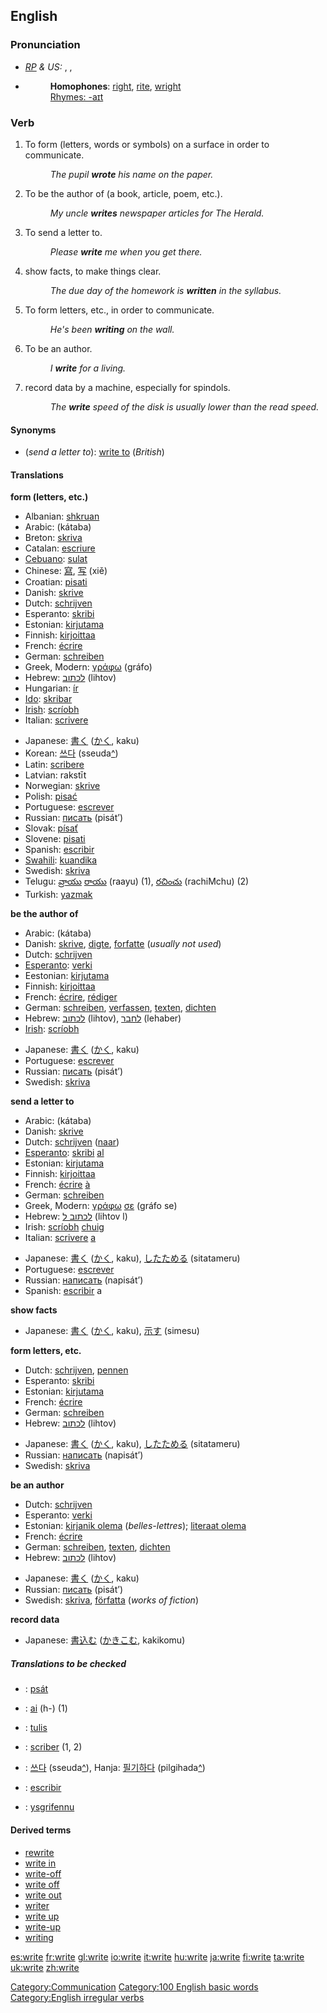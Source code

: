 ==English==

{{rank|merely|struck|man's|650|write|caught|below|window}}

===Pronunciation===
* ''[[RP]] & US:'' {{AHD|rīt}}, {{IPA|/raɪt/}}, {{SAMPA|/raIt/}}
*{{audio|en-us-write.ogg|Audio (US)}}
*: '''Homophones''': [[right]], [[rite]], [[wright]]
*: [[Rhymes:English:-aɪt|Rhymes: -aɪt]]

===Verb===
[[Category:Communication]]
[[Category:100 English basic words]]
[[Category:English irregular verbs]]
{{en-verb2|'''to write'''|'''[[writes]]'''|'''[[wrote]] '''or, archaic,''' [[writ]]'''|'''[[written]]|'''[[writing]]'''}}

# {{transitive}} To form (letters, words or symbols) on a surface in order to communicate.
#: ''The pupil '''wrote''' his name on the paper.'' 
# {{transitive}} To be the author of (a book, article, poem, etc.).
#: ''My uncle '''writes''' newspaper articles for The Herald.'' 
# {{transitive}} {{US}} To send a letter to. 
#: ''Please '''write''' me when you get there.''
# {{transitive}} show facts, to make things clear.
#: ''The due day of the homework is '''written''' in the syllabus.''
# {{intransitive}} To form letters, etc., in order to communicate.
#: ''He's been '''writing''' on the wall.''
# {{intransitive}} To be an author.
#: ''I '''write''' for a living.''
# {{intransitive}} {{computing}} record data by a machine, especially for spindols.
#: ''The '''write''' speed of the disk is usually lower than the read speed.''

====Synonyms====
*(''send a letter to''): [[write to]] (''British'')

====Translations====
'''form (letters, etc.)'''
{{top}}
*Albanian: [[shkruan]]
*Arabic: {{ARchar|[[كتب|كَتَبَ]]}} (kátaba)
*Breton: [[skriva]]
*Catalan: [[escriure]]
*[[Cebuano]]: [[sulat]]
*Chinese: [[寫]], [[写]] (xiě)
*Croatian: [[pisati]]
*Danish: [[skrive]]
*Dutch: [[schrijven]]
*Esperanto: [[skribi]]
*Estonian: [[kirjutama]]
*Finnish: [[kirjoittaa]]
*French: [[écrire]]
*German: [[schreiben]]
*Greek, Modern: [[γράφω]] (gráfo)
*Hebrew: [[לכתוב]] (lihtov)
*Hungarian: [[ír]]
*[[Ido]]: [[skribar]]
*[[Irish]]: [[scríobh]]
*Italian: [[scrivere]]
{{mid}}
*Japanese: [[書く]] ([[かく]], kaku)
*Korean: [[쓰다]] (sseuda[[:ko:쓰다|^]])
*Latin: [[scribere]]
*Latvian: rakstīt
*Norwegian: [[skrive]]
*Polish: [[pisać]]
*Portuguese: [[escrever]]
*Russian: [[писать]] (pisát’)
*Slovak: [[písať]]
*Slovene: [[pisati]]
*Spanish: [[escribir]]
*[[Swahili]]: [[kuandika]]
*Swedish: [[skriva]]
*Telugu: [[వ్రాయు]] [[రాయు]] (raayu) (1), [[రచించు]] (rachiMchu) (2)
*Turkish: [[yazmak]]
{{bottom}}

'''be the author of'''
{{top}}
*Arabic: {{ARchar|[[كتب|كَتَبَ]]}} (kátaba)
*Danish: [[skrive]], [[digte]], [[forfatte]] (''usually not used'')
*Dutch: [[schrijven]]
*[[Esperanto]]: [[verki]]
*Eestonian: [[kirjutama]]
*Finnish: [[kirjoittaa]]
*French: [[écrire]], [[rédiger]]
*German: [[schreiben]], [[verfassen]], [[texten]], [[dichten]]
*Hebrew: [[לכתוב]] (lihtov), [[לחבר]] (lehaber)
*[[Irish]]: [[scríobh]]
{{mid}}
*Japanese: [[書く]] ([[かく]], kaku)
*Portuguese: [[escrever]]
*Russian: [[писать]] (pisát’)
*Swedish: [[skriva]]
{{bottom}}

'''send a letter to'''
{{top}}
*Arabic: {{ARchar|[[كتب|كَتَبَ]]}} (kátaba)
*Danish: [[skrive]]
*Dutch: [[schrijven]] ([[naar]])
*[[Esperanto]]: [[skribi]] [[al]]
*Estonian: [[kirjutama]]
*Finnish: [[kirjoittaa]]
*French: [[écrire]] [[à#French|à]]
*German: [[schreiben]]
*Greek, Modern: [[γράφω]] [[σε]] (gráfo se)
*Hebrew: [[לכתוב ל]] (lihtov l)
*Irish: [[scríobh]] [[chuig]]
*Italian: [[scrivere]] [[a#Italian|a]]
{{mid}}
*Japanese: [[書く]] ([[かく]], kaku), [[したためる]] (sitatameru)
*Portuguese: [[escrever]]
*Russian: [[написать]] (napisát’)
*Spanish: [[escribir]] a
{{bottom}}

'''show facts'''
{{top}}
{{mid}}
*Japanese: [[書く]] ([[かく]], kaku), [[示す]] (simesu)
{{bottom}}

'''form letters, etc.'''
{{top}}
*Dutch: [[schrijven]], [[pennen]]
*Esperanto: [[skribi]]
*Estonian: [[kirjutama]]
*French: [[écrire]]
*German: [[schreiben]]
*Hebrew: [[לכתוב]] (lihtov)
{{mid}}
*Japanese: [[書く]] ([[かく]], kaku), [[したためる]] (sitatameru)
*Russian: [[написать]] (napisát’)
*Swedish: [[skriva]]
{{bottom}}

'''be an author'''
{{top}}
*Dutch: [[schrijven]]
*Esperanto: [[verki]]
*Estonian: [[kirjanik olema]] (''belles-lettres''); [[literaat olema]] 
*French: [[écrire]]
*German: [[schreiben]], [[texten]], [[dichten]]
*Hebrew: [[לכתוב]] (lihtov)
{{mid}}
*Japanese: [[書く]] ([[かく]], kaku)
*Russian: [[писать]] (pisát’)
*Swedish: [[skriva]], [[författa]] (''works of fiction'')
{{bottom}}

'''record data'''
{{top}}
{{mid}}
*Japanese: [[書込む]] ([[かきこむ]], kakikomu)
{{bottom}}

=====Translations to be checked=====
<!--Remove this section once all of the translations below have been moved into the tables above.-->
{{checktrans}}

*{{ttbc|Czech}}: [[psát]]
*{{ttbc|Guaraní}}: [[ai]] (h-) (1)
*{{ttbc|Indonesian}}: [[tulis]]
*{{ttbc|Interlingua}}: [[scriber]] (1, 2)
*{{ttbc|Korean}}: [[쓰다]] (sseuda[[:ko:쓰다|^]]), Hanja: [[필기]]하다 (pilgihada[[:ko:필기하다|^]])
*{{ttbc|Spanish}}: [[escribir]]
*{{ttbc|Welsh}}: [[ysgrifennu]]

====Derived terms====
*[[rewrite]]
*[[write in]]
*[[write-off]]<!--noun-->
*[[write off]]<!--verb-->
*[[write out]]
*[[writer]]
*[[write up]]<!--verb-->
*[[write-up]]<!--noun-->
*[[writing]]


[[es:write]]
[[fr:write]]
[[gl:write]]
[[io:write]]
[[it:write]]
[[hu:write]]
[[ja:write]]
[[fi:write]]
[[ta:write]]
[[uk:write]]
[[zh:write]]